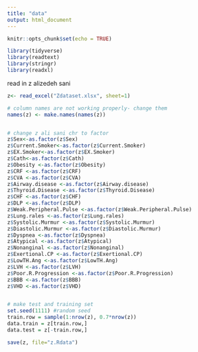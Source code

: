 ---
title: "data"
output: html_document
---

```{r setup, include=FALSE}
knitr::opts_chunk$set(echo = TRUE)

library(tidyverse)
library(readtext)
library(stringr)
library(readxl)
```


read in z alizedeh sani
```{r}
z<- read_excel("Zdataset.xlsx", sheet=1)

# column names are not working properly- change them
names(z) <- make.names(names(z))


# change z ali sani chr to factor
z$Sex<-as.factor(z$Sex)
z$Current.Smoker<-as.factor(z$Current.Smoker)
z$EX.Smoker<-as.factor(z$EX.Smoker)
z$Cath<-as.factor(z$Cath)
z$Obesity <-as.factor(z$Obesity)
z$CRF <-as.factor(z$CRF)
z$CVA <-as.factor(z$CVA)
z$Airway.disease <-as.factor(z$Airway.disease)
z$Thyroid.Disease <-as.factor(z$Thyroid.Disease)
z$CHF <-as.factor(z$CHF)
z$DLP <-as.factor(z$DLP)
z$Weak.Peripheral.Pulse <-as.factor(z$Weak.Peripheral.Pulse)
z$Lung.rales <-as.factor(z$Lung.rales)
z$Systolic.Murmur <-as.factor(z$Systolic.Murmur)
z$Diastolic.Murmur <-as.factor(z$Diastolic.Murmur)
z$Dyspnea <-as.factor(z$Dyspnea)
z$Atypical <-as.factor(z$Atypical)
z$Nonanginal <-as.factor(z$Nonanginal)
z$Exertional.CP <-as.factor(z$Exertional.CP)
z$LowTH.Ang <-as.factor(z$LowTH.Ang)
z$LVH <-as.factor(z$LVH)
z$Poor.R.Progression <-as.factor(z$Poor.R.Progression)
z$BBB <-as.factor(z$BBB)
z$VHD <-as.factor(z$VHD)


# make test and training set
set.seed(1111) #random seed   
train.row = sample(1:nrow(z), 0.7*nrow(z))  
data.train = z[train.row,]  
data.test = z[-train.row,]


```



```{r}
save(z, file="z.Rdata")

```

